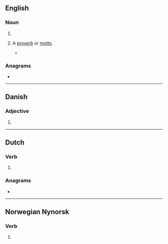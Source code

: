 ==English==

===Noun===
{{en-noun|~}}

# {{archaic spelling of|en|gold}}
# {{lb|en|obsolete}} A [[proverb]] or [[motto]].
#* {{quote-book|en|year=1499|author={{w|John Skelton}}|title=The Bowge of Court|passage=Among all other was wrytten in her trone / In '''golde''' letters, this worde, whiche I dyde rede: / ''Garder le fortune que est [[mal|mauelz]] et [[bon|bone]]''.<!--[Prepare for good and ill fortune alike.]-->}}

===Anagrams===
* {{anagrams|en|a=deglo|Le God|Lodge|e-gold|glode|lodge|ogled}}

----

==Danish==

===Adjective===
{{head|da|adjective form}}

# {{inflection of|da|gold||def|s|;|p}}

----

==Dutch==

===Verb===
{{head|nl|verb form}}

# {{nl-verb form of|n=sg|t=past|m=subj|gelden}}

===Anagrams===
* {{l|nl|gloed}}

----

==Norwegian Nynorsk==

===Verb===
{{head|nn|verb form}}

# {{inflection of|nn|gjelda||past|part}}